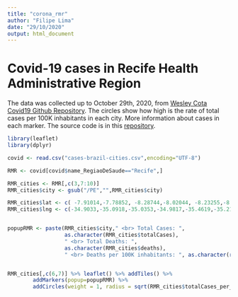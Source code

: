 ---
title: "corona_rmr"
author: "Filipe Lima"
date: "29/10/2020"
output: html_document
---

# Covid-19 cases in Recife Health Administrative Region

The data was collected up to October 29th, 2020, from [Wesley Cota Covid19 Github Repository](https://github.com/wcota/covid19br). The circles show how high is the rate of total cases per 100K inhabitants in each city. More information about cases in each marker. The source code is in this [repository](https://github.com/FilipeLima/DevelopingDataProducts/tree/main/Covid19Recife).


```{r, echo=FALSE, fig.align='center', warning=FALSE, message=FALSE}
library(leaflet)
library(dplyr)

covid <- read.csv("cases-brazil-cities.csv",encoding="UTF-8")

RMR <- covid[covid$name_RegiaoDeSaude=="Recife",]

RMR_cities <- RMR[,c(3,7:10)]
RMR_cities$city <- gsub("/PE","",RMR_cities$city)

RMR_cities$lat <- c( -7.91014,-7.78852, -8.28744,-8.02044, -8.23255,-8.00152,-3.84036,-8.0024,-7.83437,-7.75, -8.40012,-7.77693,-8.11208,-8.11777, -8.00937,-7.94009, -8.14161,-8.05428,-8.00352,-8.11389)
RMR_cities$lng <- c(-34.9033,-35.0918,-35.0353,-34.9817,-35.4619,-35.2143,-32.4113,-35.2933,-34.9064,-34.85,-35.0643,-34.8924,-35.0154,-35.0931,-34.8553,-34.8723,-35.3963,-34.8813,-35.0214,-35.2915)


popupRMR <- paste(RMR_cities$city," <br> Total Cases: ", 
                  as.character(RMR_cities$totalCases),
                  " <br> Total Deaths: ", 
                  as.character(RMR_cities$deaths),
                  " <br> Deaths per 100K inhabitants: ", as.character(round(RMR_cities$deaths_per_100k_inhabitants,2)))


RMR_cities[,c(6,7)] %>% leaflet() %>% addTiles() %>% 
        addMarkers(popup=popupRMR) %>%
        addCircles(weight = 1, radius = sqrt(RMR_cities$totalCases_per_100k_inhabitants )*100)
```

